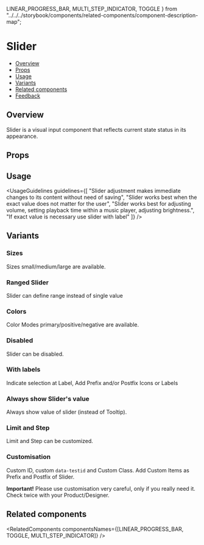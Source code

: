   LINEAR_PROGRESS_BAR,
  MULTI_STEP_INDICATOR,
  TOGGLE
} from "../../../storybook/components/related-components/component-description-map";

<Meta of={SliderStories} />

# Slider

- [Overview](#overview)
- [Props](#props)
- [Usage](#usage)
- [Variants](#variants)
- [Related components](#related-components)
- [Feedback](#feedback)

## Overview

Slider is a visual input component that reflects current state status in its appearance.

<Canvas of={SliderStories.Overview} />

## Props

<PropsTable />

## Usage

<UsageGuidelines
  guidelines={[
    "Slider adjustment makes immediate changes to its content without need of saving",
    "Slider works best when the exact value does not matter for the user",
    "Slider works best for adjusting volume, setting playback time within a music player, adjusting brightness.",
    "If exact value is necessary use slider with label"
  ]}
/>

<TipMultiStepIndicator />

## Variants

### Sizes

Sizes small/medium/large are available.

<Canvas of={SliderStories.Sizes} />

### Ranged Slider

Slider can define range instead of single value

<Canvas of={SliderStories.Ranged} />

### Colors

Color Modes primary/positive/negative are available.

<Canvas of={SliderStories.Colors} />

### Disabled

Slider can be disabled.

<Canvas of={SliderStories.Disabled} />

### With labels

Indicate selection at Label, Add Prefix and/or Postfix Icons or Labels

<Canvas of={SliderStories.WithLabels} />

### Always show Slider's value

Always show value of slider (instead of Tooltip).

<Canvas of={SliderStories.ShowValue} />

### Limit and Step

Limit and Step can be customized.

<Canvas of={SliderStories.LimitsSteps} />

### Customisation

Custom ID, custom `data-testid` and Custom Class. Add Custom Items as Prefix and Postfix of Slider.

**Important!** Please use customisation very careful, only if you really need it. Check twice with your Product/Designer.

<Canvas of={SliderStories.Customisation} />

## Related components

<RelatedComponents componentsNames={[LINEAR_PROGRESS_BAR, TOGGLE, MULTI_STEP_INDICATOR]} />
